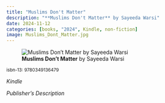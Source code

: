 ```yaml
---
title: "Muslims Don't Matter"
description: "**Muslims Don't Matter** by Sayeeda Warsi"
date: 2024-11-12
categories: [books, "2024", Kindle, non-fiction]
image: Muslims_Dont_Matter.jpg
---
```

![**Muslims Don't Matter** by Sayeeda Warsi](Muslims_Dont_Matter.jpg){fig-align="left"}

<sup>isbn-13: 9780349136479</sup>

*Kindle*

*Publisher's Description*

